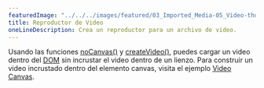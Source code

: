 ---
featuredImage: "../../../images/featured/03_Imported_Media-05_Video-thumbnail.png"
title: Reproductor de Video
oneLineDescription: Crea un reproductor para un archivo de video.
---

Usando las funciones <a href="https://p5js.org/reference/p5/noCanvas" target="_blank">noCanvas()</a>
y <a href="https://p5js.org/reference/p5/createVideo" target="_blank">createVideo()</a>,
puedes cargar un video dentro del 
<a href="https://developer.mozilla.org/en-US/docs/Glossary/DOM" target="_blank">DOM</a>
sin incrustar el video dentro de un lienzo. Para construir un video incrustado dentro del elemento canvas,
visita el ejemplo 
<a href="https://p5js.org/examples/dom-video-canvas.html" target="_blank">Video Canvas</a>.
